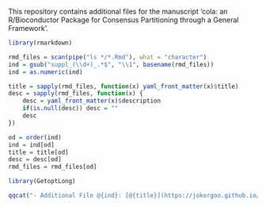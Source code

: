 
This repository contains additional files for the manuscript 'cola: an R/Bioconductor Package for Consensus Partitioning through a General Framework'.

```r
library(rmarkdown)

rmd_files = scan(pipe("ls */*.Rmd"), what = "character")
ind = gsub("suppl_(\\d+)_.*$", "\\1", basename(rmd_files))
ind = as.numeric(ind)

title = sapply(rmd_files, function(x) yaml_front_matter(x)$title)
desc = sapply(rmd_files, function(x) {
	desc = yaml_front_matter(x)$description
	if(is.null(desc)) desc = ""
	desc
})

od = order(ind)
ind = ind[od]
title = title[od]
desc = desc[od]
rmd_files = rmd_files[od]

library(GetoptLong)

qqcat("- Additional File @{ind}: [@{title}](https://jokergoo.github.io/cola_supplementary/@{gsub('Rmd$', 'html', rmd_files)})\n")
```
